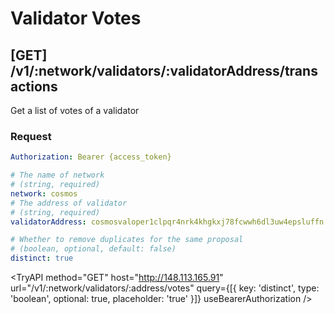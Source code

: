 
# Validator Votes

## **[GET]** /v1/:network/validators/:validatorAddress/transactions

Get a list of votes of a validator

### Request

```yaml filename="Headers"
Authorization: Bearer {access_token}
```

```yaml filename="Parameters"
# The name of network
# (string, required)
network: cosmos
# The address of validator
# (string, required)
validatorAddress: cosmosvaloper1clpqr4nrk4khgkxj78fcwwh6dl3uw4epsluffn
```

```yaml filename="Queries"
# Whether to remove duplicates for the same proposal
# (boolean, optional, default: false)
distinct: true
```

<TryAPI
  method="GET"
  host="http://148.113.165.91"
  url="/v1/:network/validators/:address/votes"
  query={[{ key: 'distinct', type: 'boolean', optional: true, placeholder: 'true' }]}
  useBearerAuthorization
/>
